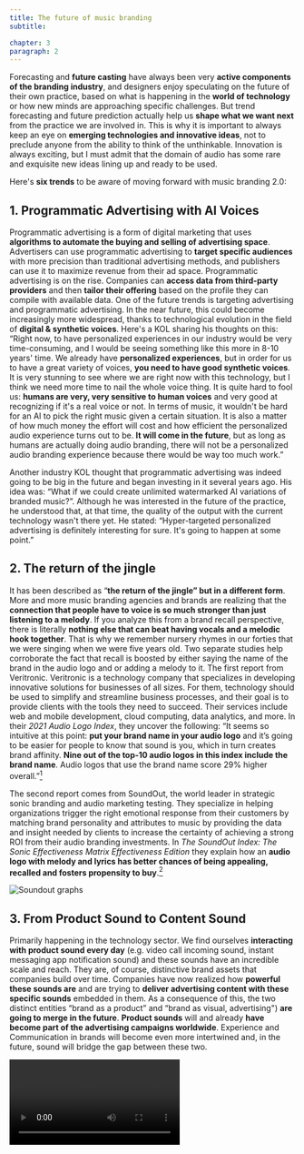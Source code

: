 ```yaml
---
title: The future of music branding
subtitle:

chapter: 3
paragraph: 2
---
```

Forecasting and **future casting** have always been very **active components of the branding industry**, and designers enjoy speculating on the future of their own practice, based on what is happening in the **world of technology** or how new minds are approaching specific challenges. But trend forecasting and future prediction actually help us **shape what we want next** from the practice we are involved in. This is why it is important to always keep an eye on **emerging technologies and innovative ideas**, not to preclude anyone from the ability to think of the unthinkable. Innovation is always exciting, but I must admit that the domain of audio has some rare and exquisite new ideas lining up and ready to be used.

Here's **six trends** to be aware of moving forward with music branding 2.0:

## 1. Programmatic Advertising with AI Voices

Programmatic advertising is a form of digital marketing that uses **algorithms to automate the buying and selling of advertising space**. Advertisers can use programmatic advertising to **target specific audiences** with more precision than traditional advertising methods, and publishers can use it to maximize revenue from their ad space.
Programmatic advertising is on the rise. Companies can **access data from third-party providers** and then **tailor their offering** based on the profile they can compile with available data. One of the future trends is targeting advertising and programmatic advertising.
In the near future, this could become increasingly more widespread, thanks to technological evolution in the field of **digital & synthetic voices**.
Here's a KOL sharing his thoughts on this:
“Right now, to have personalized experiences in our industry would be very time-consuming, and I would be seeing something like this more in 8-10 years' time. We already have **personalized experiences**, but in order for us to have a great variety of voices, **you need to have good synthetic voices**. It is very stunning to see where we are right now with this technology, but I think we need more time to nail the whole voice thing. It is quite hard to fool us: **humans are very, very sensitive to human voices** and very good at recognizing if it's a real voice or not. In terms of music, it wouldn't be hard for an AI to pick the right music given a certain situation. It is also a matter of how much money the effort will cost and how efficient the personalized audio experience turns out to be. **It will come in the future**, but as long as humans are actually doing audio branding, there will not be a personalized audio branding experience because there would be way too much work.”

Another industry KOL thought that programmatic advertising was indeed going to be big in the future and began investing in it several years ago. His idea was:
<Quote>
“What if we could create unlimited watermarked AI variations of branded music?”. Although he was interested in the future of the practice, he understood that, at that time, the quality of the output with the current technology wasn't there yet. He stated:
“Hyper-targeted personalized advertising is definitely interesting for sure. It's going to happen at some point.”
</Quote>

## 2. The return of the jingle

It has been described as “**the return of the jingle” but in a different form**. More and more music branding agencies and brands are realizing that the **connection that people have to voice is so much stronger than just listening to a melody**. If you analyze this from a brand recall perspective, there is literally **nothing else that can beat having vocals and a melodic hook together**. That is why we remember nursery rhymes in our forties that we were singing when we were five years old.
Two separate studies help corroborate the fact that recall is boosted by either saying the name of the brand in the audio logo and or adding a melody to it.
The first report from Veritronic. Veritronic is a technology company that specializes in developing innovative solutions for businesses of all sizes. For them, technology should be used to simplify and streamline business processes, and their goal is to provide clients with the tools they need to succeed. Their services include web and mobile development, cloud computing, data analytics, and more. In their *2021 Audio Logo Index*, they uncover the following:
“It seems so intuitive at this point: **put your brand name in your audio logo** and it’s going to be easier for people to know that sound is you, which in turn creates brand affinity. **Nine out of the top-10 audio logos in this index include the brand name**. Audio logos that use the brand name score 29% higher overall.”[^1]

The second report comes from SoundOut, the world leader in strategic sonic branding and audio marketing testing. They specialize in helping organizations trigger the right emotional response from their customers by matching brand personality and attributes to music by providing the data and insight needed by clients to increase the certainty of achieving a strong ROI from their audio branding investments.
In *The SoundOut Index: The Sonic Effectiveness Matrix Effectiveness Edition* they explain how an **audio logo with melody and lyrics has better chances of being appealing, recalled and fosters propensity to buy**.[^2]

![Soundout graphs](03/soundout.png "A view at appeal, recall and propensity to buy metric based on melody and lyrics employement in branded sonic cues.")


## 3. From Product Sound to Content Sound
Primarily happening in the technology sector. We find ourselves **interacting with product sound every day** (e.g. video call incoming sound, instant messaging app notification sound) and these sounds have an incredible scale and reach. They are, of course, distinctive brand assets that companies build over time. Companies have now realized how **powerful these sounds are** and are trying to **deliver advertising content with these specific sounds** embedded in them.
As a consequence of this, the two distinct entities “brand as a product” and “brand as visual, advertising") **are going to merge in the future**. **Product sounds** will and already **have become part of the advertising campaigns worldwide**. Experience and Communication in brands will become even more intertwined and, in the future, sound will bridge the gap between these two.

<Video url="https://www.youtube.com/watch?v=2mFRlN8Z5S0" />

## 4. User Generated Content Sonic Brand
Users (especially on short video sharing platforms) are starting to use sonic assets of brands in order to **create memes and organic trends** on the various platforms. We've seen so much **content generated by users** that use distinctive brand assets, **especially on TikTok**.
With TikTok's confirmation as the **fastest-growing social app**, marketers looking to interact with their audience will be more interested in music. Every month, a **billion individuals use the app** — more than Google and Facebook combined, and almost three times the worldwide audience that Spotify attracts. TikTok has put sound and music at the center of its marketing strategy, and it's already paying off, both as a launchpad for new musicians and as a platform for marketers looking to **engage with the TikTok generation**.[^3]

## 5. Functional Music
Functional music looks at **how different frequencies, different sounds and music can positively affect various physiological and emotional responses in humans**. Some experiments have been conducted with health care brands like Siemens Healthineers or Legal and General in the creation of music playlists that can help people relax, focus, sleep etc.

<iframe style="border-radius:12px" src="https://open.spotify.com/embed/playlist/4dEBWuzo7VuG1kjGY2frI5?utm_source=generator&theme=0" width="100%" height="380" frameBorder="0" allowfullscreen="" allow="autoplay; clipboard-write; encrypted-media; fullscreen; picture-in-picture"></iframe>


## 6. Conversational Interfaces

**Conversational interfaces are becoming increasingly popular**, as they offer a more humanized way to interact with consumers. However, many organizations have not yet caught up with expectations, and most use cases are anchored in delivering convenience. **Consumers are ready to see higher levels of personalization**, emotional connection, and value.
Businesses and brands are actively creating sonic identities, with **screenless purchasing via smart speakers expected to reach over $40 billion in 2022**, up from $2 billion today in the United States and the United Kingdom.
“**Alexa is reported to have 50,000 skills** (functionalities), be compatible with 20,000 connected devices, and is used by more than 3,500 brands.
Google's voice interfaces support more than 30 languages and the company plans to roll out voice capability to 80 different countries.
Microsoft and Amazon have announced a partnership between their voice assistants – Alexa and Cortana – to enable additional functionalities and greater reach for their customers”[^4]
**Speech shopping is expected to expand to $5 billion by 2022 in the UK**, up from $2 billion today, with 16 percent of consumers utilizing voice to make a purchase, according to OC & C Strategy Consultants. Smart speaker ownership in the UK has now reached 29%, according to YouGov. As this technology becomes more ubiquitous, these gadgets provide the ideal platform for a company's audio branding and sound communications.
“Over the next three years, 70% of consumers, on average, will replace their visits to the dealer, store, or bank with their voice assistants”[^5]

**Conversational interfaces will become increasingly more important** and when they do, **brands have to be ready** in order to embrace that their presence also has to be heard.

<Conclusion>
This overview of future trends is a picture of 2022. It will be extremely exciting the future turns out to be as I am sure that in the next couple of years, things could be changed dramatically given the pace of evolution in the field of technology and computing.
</Conclusion>

[^1]: [2021 Audio Logo Index: A Veritronic Competitive Intelligence Report](https://www.iabuk.com/sites/default/files/member-content/2021-06/2021-Audio-Logo-Index.pdf). (2021).
[^2]: [The SoundOut Index: The Sonic Effectiveness Matrix Effectiveness Edition](https://www.soundout.com/soundout-index-effectiveness-edition). (2021, June).
[^3]: Courtier-Dutton, D. (2022, March 23). [Is 2022 the Year of the Sonic Boom?](https://www.brandingmag.com/david-courtier-dutton/is-2022-the-year-of-the-sonic-boom/) Brandingmag. Retrieved March 28, 2022.
[^4]: Capgemini Invent. (2019). Smart Talk: How organizations and consumers are embracing voice and chat assistants.
[^5]: Capgemini Invent. (2019). Smart Talk: How organizations and consumers are embracing voice and chat assistants.
